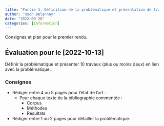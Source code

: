 ```yaml
---
title: "Partie 1. Définition de la problématique et présentation de travaux reliés"
author: "Roch Delannay"
date: "2022-09-28"
categories: [information]
---
```


Consignes et plan pour le premier rendu.

## Évaluation pour le [2022-10-13]

Définir la problématique et présenter 10 travaux (plus ou moins deux) en lien avec la problématique.

### Consignes

- Rédiger entre 4 ou 5 pages pour l'état de l'art :
    - Pour chaque texte de la bibliographie commentée :
        - Corpus
        - Méthodes
        - Résultats
- Rédiger entre 1 ou 2 pages pour détailler la problématique.



